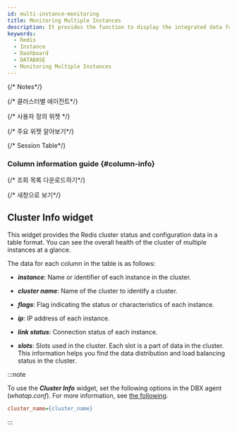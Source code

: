 ```yaml
---
id: multi-instance-monitoring
title: Monitoring Multiple Instances
description: It provides the function to display the integrated data for key metrics of multiple database instances.
keywords:
  - Redis
  - Instance
  - Dashboard
  - DATABASE
  - Monitoring Multiple Instances
---
```



<Dbv2mulitinstancemonitoringdesc />

<ProdImg img='db-multi-instance.png' desc='Multi-instance Monitoring' />

{/* Notes*/}

<Dbmultiinstancemonitoringdescnotes />


<Apmdashboardsetpasttime />


<Apmdashboardcheckagent />

{/* 클러스터별 에이전트*/}

<Dbdashboardselectagentcategory />


<Apmdashboradeditwidget />

{/* 사용자 정의 위젯 */}

<CustomWidget />


<Apmdashboardwidgetoptions />


<Apmdashboardpreset />

{/* 주요 위젯 알아보기*/}

<WidgetDetails />

{/* Session Table*/}

<Dbv2mimactivesessiondesc />


<Dbv2mimactivesessionnote />


<Dbtabledatafiltering level={3} />


<Dbv2dataeditcolumn level={3} />

### Column information guide {#column-info}


<Dbredisinfoofcolumn />

{/* 조회 목록 다운로드하기*/}

<Dbdashboardsessiontabledownload />

{/* 새창으로 보기*/}

<Dbdashboardsessiontablenew />

## Cluster Info widget

This widget provides the Redis cluster status and configuration data in a table format. You can see the overall health of the cluster of multiple instances at a glance.

The data for each column in the table is as follows:

- **_instance_**: Name or identifier of each instance in the cluster.

- **_cluster name_**: Name of the cluster to identify a cluster.

- **_flags_**: Flag indicating the status or characteristics of each instance.

- **_ip_**: IP address of each instance.

- **_link status_**: Connection status of each instance.

- **_slots_**: Slots used in the cluster. Each slot is a part of data in the cluster. This information helps you find the data distribution and load balancing status in the cluster.

:::note

To use the **_Cluster Info_** widget, set the following options in the DBX agent (*whatap.conf*). For more information, see [the following](agent-dbx-settings#cluster-set).

```ini title="whatap.conf"
cluster_name={cluster_name}
```

:::
